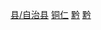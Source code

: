 {{Catnav|頁面分類|...|铜仁|铜仁行政区划|铜仁区县}}
{{Catnav|頁面分類|...|贵州各市州行政区划|铜仁行政区划|铜仁区县}}
{{Catnav|頁面分類|...|贵州县份|贵州省民族自治县}}
{{Catnav|頁面分類|...|中国自治县|贵州省民族自治县}}
{{Catnav|頁面分類|...|中国土家族自治地方|中国土家族自治县}}
{{Catnav|頁面分類|...|中国苗族自治地方|中国苗族自治县}}

{{catmore|印江土家族苗族自治县|贵州省印江土家族苗族自治县}}
[[Category:铜仁区县|县/自治县]]
[[Category:贵州省民族自治县|铜仁]]
[[Category:中国土家族自治县|黔]]
[[Category:中国苗族自治县|黔]]